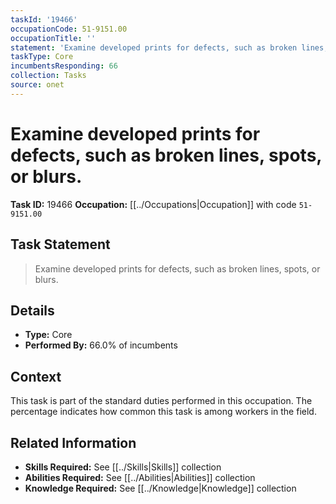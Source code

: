 ```yaml
---
taskId: '19466'
occupationCode: 51-9151.00
occupationTitle: ''
statement: 'Examine developed prints for defects, such as broken lines, spots, or blurs.'
taskType: Core
incumbentsResponding: 66
collection: Tasks
source: onet
---
```

# Examine developed prints for defects, such as broken lines, spots, or blurs.

**Task ID:** 19466
**Occupation:** [[../Occupations|Occupation]] with code `51-9151.00`

## Task Statement

> Examine developed prints for defects, such as broken lines, spots, or blurs.

## Details

- **Type:** Core
- **Performed By:** 66.0% of incumbents

## Context

This task is part of the standard duties performed in this occupation. The percentage indicates how common this task is among workers in the field.

## Related Information

- **Skills Required:** See [[../Skills|Skills]] collection
- **Abilities Required:** See [[../Abilities|Abilities]] collection
- **Knowledge Required:** See [[../Knowledge|Knowledge]] collection
